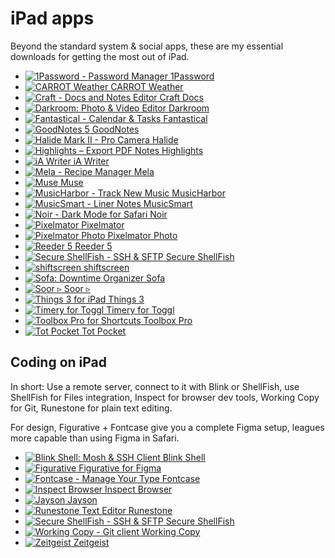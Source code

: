 
# iPad apps

Beyond the standard system & social apps, these are my essential downloads for getting the most out of iPad.

<AppGrid>

- [![1Password - Password Manager](https://is3-ssl.mzstatic.com/image/thumb/Purple124/v4/19/76/ec/1976ecd5-0c9f-2f7f-3b30-34f7eb118563/source/512x512bb.png) 1Password](https://apps.apple.com/us/app/1password-password-manager/id568903335?uo=4)
- [![CARROT Weather](https://is4-ssl.mzstatic.com/image/thumb/Purple126/v4/1f/22/90/1f2290aa-5190-fba5-c89d-025034a7d08e/source/512x512bb.png) CARROT Weather](https://apps.apple.com/us/app/carrot-weather/id961390574?uo=4)
- [![Craft - Docs and Notes Editor](https://is1-ssl.mzstatic.com/image/thumb/Purple116/v4/76/aa/ff/76aaff16-0e58-c845-51a9-196f88be0726/source/512x512bb.png) Craft Docs](https://apps.apple.com/us/app/craft-docs-and-notes-editor/id1487937127?uo=4)
- [![Darkroom: Photo & Video Editor](https://is4-ssl.mzstatic.com/image/thumb/Purple112/v4/f5/a5/79/f5a57926-600c-299a-696a-961d8c3cf59d/AppIcon-0-1x_U007emarketing-0-7-0-P3-85-220.png/512x512bb.png) Darkroom](https://apps.apple.com/us/app/darkroom-photo-video-editor/id953286746?uo=4)
- [![Fantastical - Calendar & Tasks](https://is1-ssl.mzstatic.com/image/thumb/Purple114/v4/3e/4a/0e/3e4a0e91-7ab4-864a-8f21-75ecd57e4019/source/512x512bb.png) Fantastical](https://apps.apple.com/us/app/fantastical-calendar-tasks/id718043190?uo=4)
- [![GoodNotes 5](https://is5-ssl.mzstatic.com/image/thumb/Purple124/v4/08/f2/bb/08f2bbfd-e79f-b246-fced-b26f0ff80e13/source/512x512bb.png) GoodNotes](https://apps.apple.com/us/app/goodnotes-5/id1444383602?uo=4)
- [![Halide Mark II - Pro Camera](https://is1-ssl.mzstatic.com/image/thumb/Purple116/v4/59/26/fd/5926fdd5-89c9-353a-fe69-f1b05f45a71f/source/512x512bb.png) Halide](https://apps.apple.com/us/app/halide-mark-ii-pro-camera/id885697368?uo=4)
- [![Highlights – Export PDF Notes](https://is5-ssl.mzstatic.com/image/thumb/Purple124/v4/13/e6/f5/13e6f50d-7195-cd06-919b-c483a358adf7/source/512x512bb.png) Highlights](https://apps.apple.com/us/app/highlights-export-pdf-notes/id1498912833?uo=4)
- [![iA Writer](https://is2-ssl.mzstatic.com/image/thumb/Purple124/v4/24/36/e1/2436e110-535f-b3e6-7dea-6bc098b2ef5e/source/512x512bb.png) iA Writer](https://apps.apple.com/us/app/ia-writer/id775737172?uo=4)
- [![Mela - Recipe Manager](https://is2-ssl.mzstatic.com/image/thumb/Purple126/v4/2e/8e/ea/2e8eea99-eead-304f-ce0b-ee38f6eb49d1/source/512x512bb.png) Mela](https://apps.apple.com/us/app/mela-recipe-manager/id1548466041?uo=4)
- [![Muse](https://is1-ssl.mzstatic.com/image/thumb/Purple116/v4/6c/5f/3f/6c5f3fd2-ade5-1e0e-8915-fd2d0c0e935e/source/512x512bb.png) Muse](https://apps.apple.com/us/app/muse-tool-for-thought/id1501563902?uo=4)
- [![MusicHarbor - Track New Music](https://is1-ssl.mzstatic.com/image/thumb/Purple116/v4/1c/c3/f1/1cc3f171-ecdb-c438-c631-368156fea5c2/source/512x512bb.png) MusicHarbor](https://apps.apple.com/us/app/musicharbor-track-new-music/id1440405750?uo=4)
- [![MusicSmart - Liner Notes](https://is4-ssl.mzstatic.com/image/thumb/Purple116/v4/35/76/56/3576562b-bdfd-5787-8be8-e6e28780187a/source/512x512bb.png) MusicSmart](https://apps.apple.com/us/app/musicsmart-liner-notes/id1512195368?uo=4)
- [![Noir - Dark Mode for Safari](https://is3-ssl.mzstatic.com/image/thumb/Purple116/v4/b7/53/a4/b753a472-cdf5-bfa5-2718-edb5084402f6/source/512x512bb.png) Noir](https://apps.apple.com/us/app/noir-dark-mode-for-safari/id1581140954?uo=4)
- [![Pixelmator](https://is5-ssl.mzstatic.com/image/thumb/Purple114/v4/25/05/82/25058269-87eb-94e3-318b-cc53a4e3eed2/source/512x512bb.png) Pixelmator](https://apps.apple.com/us/app/pixelmator/id924695435?uo=4)
- [![Pixelmator Photo](https://is1-ssl.mzstatic.com/image/thumb/Purple114/v4/df/72/b6/df72b6ed-6c7a-9dd8-565f-fcc7496ea5ed/source/512x512bb.png) Pixelmator Photo](https://apps.apple.com/us/app/pixelmator-photo/id1444636541?uo=4)
- [![Reeder 5](https://is3-ssl.mzstatic.com/image/thumb/Purple126/v4/4d/5d/6c/4d5d6cc6-6718-6546-88f7-b303bf08f59b/source/512x512bb.png) Reeder 5](https://apps.apple.com/us/app/reeder-5/id1529445840?uo=4)
- [![Secure ShellFish - SSH & SFTP](https://is1-ssl.mzstatic.com/image/thumb/Purple114/v4/bc/8d/3b/bc8d3b47-6c70-a96e-e654-268caa8ca84e/source/512x512bb.png) Secure ShellFish](https://apps.apple.com/us/app/secure-shellfish-ssh-sftp/id1336634154?uo=4)
- [![shiftscreen](https://is5-ssl.mzstatic.com/image/thumb/Purple114/v4/ab/41/b1/ab41b132-b058-af00-aa9f-b39768985e45/source/512x512bb.png) shiftscreen](https://apps.apple.com/us/app/shiftscreen/id1498683180?uo=4)
- [![Sofa: Downtime Organizer](https://is2-ssl.mzstatic.com/image/thumb/Purple126/v4/d6/f5/40/d6f540b2-d94f-e405-2da5-197c4c7a91b1/source/512x512bb.png) Sofa](https://apps.apple.com/us/app/sofa-downtime-organizer/id1276554886?uo=4)
- [![Soor ▹](https://is2-ssl.mzstatic.com/image/thumb/Purple116/v4/4a/63/6d/4a636d2c-d871-6cde-85bd-7c90aaf18240/source/512x512bb.png) Soor ▹](https://apps.apple.com/us/app/soor/id1439731526?uo=4)
- [![Things 3 for iPad](https://is1-ssl.mzstatic.com/image/thumb/Purple124/v4/e9/76/c6/e976c667-2498-1914-31e6-2193b6aa84d6/source/512x512bb.png) Things 3](https://apps.apple.com/us/app/things-3-for-ipad/id904244226?uo=4)
- [![Timery for Toggl](https://is3-ssl.mzstatic.com/image/thumb/Purple114/v4/f9/30/f3/f930f3d6-b6cd-4306-4c14-aa87820a49da/source/512x512bb.png) Timery for&nbsp;Toggl](https://apps.apple.com/us/app/timery-for-toggl/id1425368544?uo=4)
- [![Toolbox Pro for Shortcuts](https://is1-ssl.mzstatic.com/image/thumb/Purple114/v4/b9/10/ec/b910ec11-d018-73f4-e1c2-a5bf382636c4/source/512x512bb.png) Toolbox Pro](https://apps.apple.com/us/app/toolbox-pro-for-shortcuts/id1476205977?uo=4)
- [![Tot Pocket](https://is2-ssl.mzstatic.com/image/thumb/Purple126/v4/52/92/f2/5292f242-d15a-5001-c3e8-0ce44ff1b9f0/source/512x512bb.png) Tot Pocket](https://apps.apple.com/us/app/tot-pocket/id1498235191?uo=4)

</AppGrid>

## Coding on iPad

In short: Use a remote server, connect to it with Blink or ShellFish, use ShellFish for Files integration, Inspect for browser dev tools, Working Copy for Git, Runestone for plain text editing.

For design, Figurative + Fontcase give you a complete Figma setup, leagues more capable than using Figma in Safari.

<AppGrid>

- [![Blink Shell: Mosh & SSH Client](https://is4-ssl.mzstatic.com/image/thumb/Purple114/v4/b5/85/5f/b5855fb6-bfc4-34be-9747-7ca93b834930/source/512x512bb.png) Blink Shell](https://apps.apple.com/us/app/blink-shell-mosh-ssh-client/id1156707581?uo=4)
- [![Figurative](https://is5-ssl.mzstatic.com/image/thumb/Purple124/v4/ca/ef/dd/caefdde7-19bc-e759-d534-0c9720509b3c/source/512x512bb.png) Figurative for&nbsp;Figma](https://apps.apple.com/us/app/figurative/id1510607687?uo=4)
- [![Fontcase - Manage Your Type](https://is2-ssl.mzstatic.com/image/thumb/Purple123/v4/a9/81/70/a981705f-50bd-c28b-c051-235c830e1efa/source/512x512bb.png) Fontcase](https://apps.apple.com/us/app/fontcase-manage-your-type/id1205074470?uo=4)
- [![Inspect Browser](https://is2-ssl.mzstatic.com/image/thumb/Purple114/v4/5a/56/83/5a5683f7-48d0-1915-dc8a-5fbc17c75838/source/512x512bb.png) Inspect Browser](https://apps.apple.com/us/app/inspect-browser/id1203594958?uo=4)
- [![Jayson](https://is4-ssl.mzstatic.com/image/thumb/Purple114/v4/9a/92/26/9a922686-45e3-4239-faeb-77d4bc6bebfe/source/512x512bb.png) Jayson](https://apps.apple.com/us/app/jayson/id1447750768?uo=4)
- [![Runestone Text Editor](https://is1-ssl.mzstatic.com/image/thumb/Purple122/v4/02/ad/32/02ad3238-2aa7-b3db-bba5-f7cc3f6c28f6/AppIcon-0-1x_U007emarketing-0-0-0-7-0-0-85-220.png/512x512bb.png) Runestone](https://apps.apple.com/us/app/runestone-text-editor/id1548193893?uo=4) 
- [![Secure ShellFish - SSH & SFTP](https://is1-ssl.mzstatic.com/image/thumb/Purple114/v4/bc/8d/3b/bc8d3b47-6c70-a96e-e654-268caa8ca84e/source/512x512bb.png) Secure ShellFish](https://apps.apple.com/us/app/secure-shellfish-ssh-sftp/id1336634154?uo=4)
- [![Working Copy - Git client](https://is5-ssl.mzstatic.com/image/thumb/Purple114/v4/d6/87/96/d6879698-b7b5-4c2c-89f2-7769529c0ac2/source/512x512bb.png) Working Copy](https://apps.apple.com/us/app/working-copy-git-client/id896694807?uo=4)
- [![Zeitgeist](https://is5-ssl.mzstatic.com/image/thumb/Purple114/v4/c6/37/d7/c637d7a3-ff78-fb4f-f1f9-edad0c8ea031/source/512x512bb.png) Zeitgeist](https://apps.apple.com/us/app/zeitgeist/id1526052028?uo=4)

</AppGrid>
